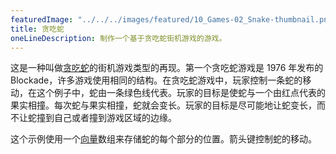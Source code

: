 ---
featuredImage: "../../../images/featured/10_Games-02_Snake-thumbnail.png"
title: 贪吃蛇
oneLineDescription: 制作一个基于贪吃蛇街机游戏的游戏。
---

这是一种叫做<a href="https://en.wikipedia.org/wiki/Snake_(video_game_genre)" target="_blank">贪吃蛇</a>的街机游戏类型的再现。第一个贪吃蛇游戏是 1976 年发布的 Blockade，许多游戏使用相同的结构。在贪吃蛇游戏中，玩家控制一条蛇的移动，在这个例子中，蛇由一条绿色线代表。玩家的目标是使蛇与一个由红点代表的果实相撞。每次蛇与果实相撞，蛇就会变长。玩家的目标是尽可能地让蛇变长，而不让蛇撞到自己或者撞到游戏区域的边缘。

这个示例使用一个<a href="https://p5js.org/reference/#/p5.Vector" target="_blank">向量</a>数组来存储蛇的每个部分的位置。箭头键控制蛇的移动。
